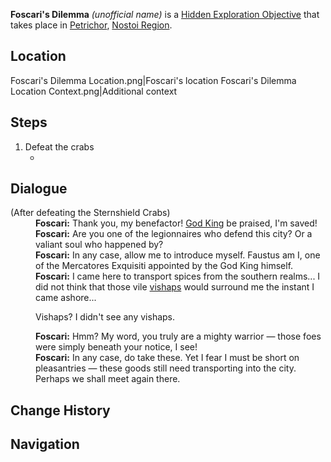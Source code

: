 {{Hidden Exploration Objectives Infobox
|image      = 
|type       = Quest-Like
|req        = 
|region     = Fontaine
|area       = Nostoi Region
|subarea    = Petrichor
|loc        = [[Petrichor]], [[Nostoi Region]]
|characters = Foscari; Traveler
|rewards    = {{Card|Guide to Justice|2}}{{Card|Harra Fruit|2}}
}}
'''Foscari's Dilemma''' ''(unofficial name)'' is a [[Hidden Exploration Objective]] that takes place in [[Petrichor]], [[Nostoi Region]].

==Location==
<gallery>
Foscari's Dilemma Location.png|Foscari's location
Foscari's Dilemma Location Context.png|Additional context
</gallery>

==Steps==
# Defeat the crabs
#* {{Enemy|Sternshield Crab|x=2}}

==Dialogue==
{{Dialogue Start}}
;(After defeating the Sternshield Crabs)
:'''Foscari:''' Thank you, my benefactor! [[Remus|God King]] be praised, I'm saved!
:'''Foscari:''' Are you one of the legionnaires who defend this city? Or a valiant soul who happened by?
:'''Foscari:''' In any case, allow me to introduce myself. Faustus am I, one of the Mercatores Exquisiti appointed by the God King himself.
:'''Foscari:''' I came here to transport spices from the southern realms... I did not think that those vile [[vishap]]s would surround me the instant I came ashore...
:{{DIcon}} Vishaps? I didn't see any vishaps.
:'''Foscari:''' Hmm? My word, you truly are a mighty warrior &mdash; those foes were simply beneath your notice, I see!
:'''Foscari:''' In any case, do take these. Yet I fear I must be short on pleasantries &mdash; these goods still need transporting into the city. Perhaps we shall meet again there.
{{Dialogue End}}
<!--
==Video Guides==
{{EVT
|video1   = 
|caption1 = 
}}
-->
==Change History==
{{Change History|4.6}}

==Navigation==
{{Hidden Exploration Objective Navbox|Quest-Like}}